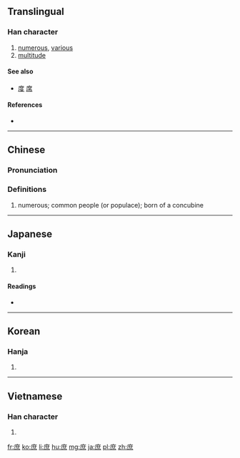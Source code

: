 {{also|庻}}
==Translingual==

===Han character===
{{Han char|rn=53|rad=广|as=08|sn=11|four=0023<sub>7</sub>|canj=戈廿火 (ITF)|ids=⿸[[广]]⿱[[廿]][[灬]]}}

# [[numerous]], [[various]]
# [[multitude]]

====See also====
* [[度]] [[席]]

====References====
* {{Han ref|kx=0347.200|dkj=09373|dj=0657.280|hdz=20886.150|uh=5EB6|ud=24246|bh=B166|bd=45414}}

----

==Chinese==
{{zh-forms}}

===Pronunciation===
{{zh-pron
|m=shù
|c=syu3
|h=pfs=
|md=
|mn=
|w=
|mc=y
|oc=y
|cat=a
}}

===Definitions===
{{zh-hanzi}}

# numerous; common people (or populace); born of a concubine

----

==Japanese==

===Kanji===
{{ja-kanji|grade=c|rs=广08}}

# {{defn|lang=ja|sort=广08}}

====Readings====
* {{ja-readings|on=[[しょ]] (sho)|kun=[[もろもろ]] (moromoro), [[こいねがう]] (koinegau), [[ちかい]] (chikai)}}

----

==Korean==

===Hanja===
{{ko-hanja|hangeul=서|rv=seo|mr=sŏ}}

# {{defn|lang=ko|sort=广08}}

----

==Vietnamese==

===Han character===
{{vi-hantu|[[thứ]]|rs=广08}}

# {{defn|lang=vi|sort=广08}}

[[fr:庶]]
[[ko:庶]]
[[li:庶]]
[[hu:庶]]
[[mg:庶]]
[[ja:庶]]
[[pl:庶]]
[[zh:庶]]